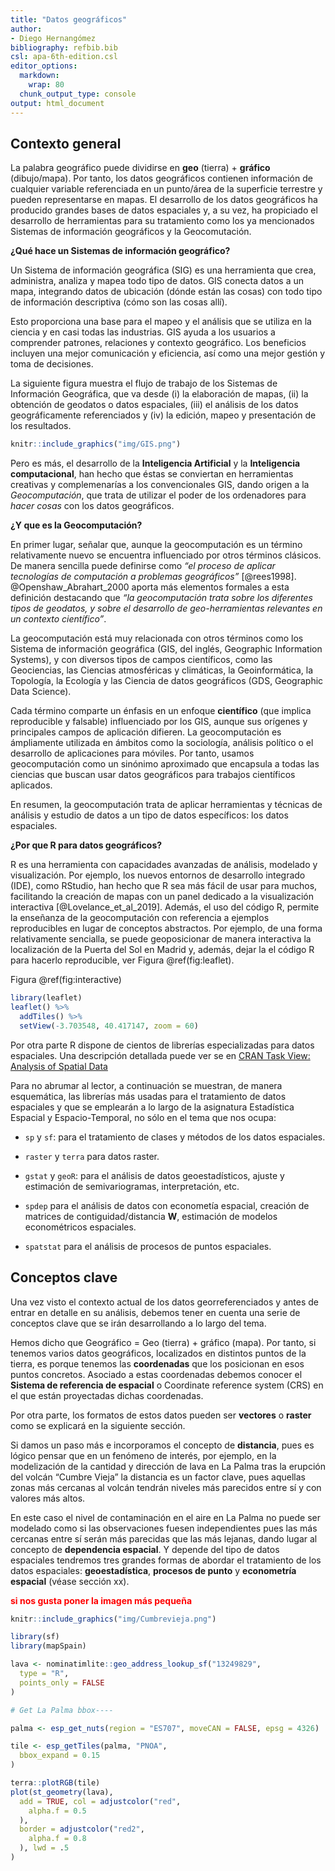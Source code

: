 ```yaml
---
title: "Datos geográficos"
author:
- Diego Hernangómez
bibliography: refbib.bib
csl: apa-6th-edition.csl
editor_options:
  markdown:
    wrap: 80
  chunk_output_type: console
output: html_document
---
```


## Contexto general

La palabra geográfico puede dividirse en **geo** (tierra) + **gráfico**
(dibujo/mapa). Por tanto, los datos geográficos contienen información de
cualquier variable referenciada en un punto/área de la superficie terrestre y
pueden representarse en mapas. El desarrollo de los datos geográficos ha
producido grandes bases de datos espaciales y, a su vez, ha propiciado el
desarrollo de herramientas para su tratamiento como los ya mencionados Sistemas
de información geográficos y la Geocomutación.

**¿Qué hace un Sistemas de información geográfico?**

Un Sistema de información geográfica (SIG) es una herramienta que crea,
administra, analiza y mapea todo tipo de datos. GIS conecta datos a un mapa,
integrando datos de ubicación (dónde están las cosas) con todo tipo de
información descriptiva (cómo son las cosas allí).

Esto proporciona una base para el mapeo y el análisis que se utiliza en la
ciencia y en casi todas las industrias. GIS ayuda a los usuarios a comprender
patrones, relaciones y contexto geográfico. Los beneficios incluyen una mejor
comunicación y eficiencia, así como una mejor gestión y toma de decisiones.

La siguiente figura muestra el flujo de trabajo de los Sistemas de Información
Geográfica, que va desde (i) la elaboración de mapas, (ii) la obtención de geodatos o datos espaciales,
(iii) el análisis de los datos geográficamente referenciados y (iv) la edición,
mapeo y presentación de los resultados.

<!-- [![Flujo de trabajo de los GIS. Fuente de la imagen: -->
<!-- <https://www.esri.com/en-us/what-is-gis/overview>\label{gis}](img/GIS.png "Flujo de trabajo de los GIS")](https://www.esri.com/en-us/what-is-gis/overview) -->

```r
knitr::include_graphics("img/GIS.png")
```


Pero es más, el desarrollo de la **Inteligencia Artificial** y la **Inteligencia 
computacional**, han hecho que éstas se conviertan en herramientas creativas 
y complemenarías a los convencionales GIS, dando origen a la *Geocomputación*,
que trata de utilizar el poder de los ordenadores para *hacer cosas* 
con los datos geográficos.



**¿Y que es la Geocomputación?**

En primer lugar, señalar que, aunque la geocomputación es un término
relativamente nuevo se encuentra influenciado por otros términos clásicos. De
manera sencilla puede definirse como *"el proceso de aplicar tecnologías de
computación a problemas geográficos"* [@rees1998]. @Openshaw_Abrahart_2000
aporta más elementos formales a esta definición destacando que *"la
geocomputación trata sobre los diferentes tipos de geodatos, y sobre el
desarrollo de geo-herramientas relevantes en un contexto científico"*.

La geocomputación está muy relacionada con otros términos como los Sistema de
información geográfica (GIS, del inglés, Geographic Information Systems), y con
diversos tipos de campos científicos, como las Geociencias, las Ciencias
atmosféricas y climáticas, la Geoinformática, la Topología, la Ecología y las
Ciencia de datos geográficos (GDS, Geographic Data Science).

Cada término comparte un énfasis en un enfoque **científico** (que implica
reproducible y falsable) influenciado por los GIS, aunque sus orígenes y
principales campos de aplicación difieren. La geocomputación es ámpliamente
utilizada en ámbitos como la sociología, análisis político o el desarrollo de
aplicaciones para móviles. Por tanto, usamos geocomputación como un sinónimo
aproximado que encapsula a todas las ciencias que buscan usar datos geográficos
para trabajos científicos aplicados.

En resumen, la geocomputación trata de aplicar herramientas y técnicas de
análisis y estudio de datos a un tipo de datos específicos: los datos
espaciales.

**¿Por que R para datos geográficos?**

R es una herramienta con capacidades avanzadas de análisis, modelado y
visualización. Por ejemplo, los nuevos entornos de desarrollo integrado (IDE),
como RStudio, han hecho que R sea más fácil de usar para muchos, facilitando la
creación de mapas con un panel dedicado a la visualización interactiva
[@Lovelance_et_al_2019]. Además, el uso del código R, permite la enseñanza de
la geocomputación con referencia a ejemplos reproducibles en lugar de conceptos
abstractos. Por ejemplo, de una forma relativamente sencialla, se puede
geoposicionar de manera interactiva la localización de la Puerta del Sol en
Madrid y, además, dejar la el código R para hacerlo reproducible, 
ver Figura \@ref(fig:leaflet).

Figura \@ref(fig:interactive)

```r
library(leaflet)
leaflet() %>%
  addTiles() %>%
  setView(-3.703548, 40.417147, zoom = 60)
```


Por otra parte R dispone de cientos de librerías especializadas para datos
espaciales. Una descripción detallada puede ver se en [CRAN Task View: Analysis
of Spatial Data](https://cran.r-project.org/web/views/Spatial.html)

Para no abrumar al lector, a continuación se muestran, de manera esquemática,
las librerías más usadas para el tratamiento de datos espaciales y que se
emplearán a lo largo de la asignatura Estadística Espacial y Espacio-Temporal,
no sólo en el tema que nos ocupa:

-   `sp` y `sf`: para el tratamiento de clases y métodos de los datos
    espaciales.

-   `raster` y `terra` para datos raster.

-   `gstat` y `geoR`: para el análisis de datos geoestadísticos, ajuste y
    estimación de semivariogramas, interpretación, etc.

-   `spdep` para el análisis de datos con econometía espacial, creación de
    matrices de contiguidad/distancia **W**, estimación de modelos econométricos
    espaciales.

-   `spatstat` para el análisis de procesos de puntos espaciales.



## Conceptos clave

Una vez visto el contexto actual de los datos georreferenciados y antes de entrar
en detalle en su análisis, debemos tener en cuenta una serie de conceptos clave
que se irán desarrollando a lo largo del tema.

Hemos dicho que Geográfico = Geo (tierra) + gráfico (mapa). Por tanto, si
tenemos varios datos geográficos, localizados en distintos puntos de la tierra,
es porque tenemos las **coordenadas** que los posicionan en esos puntos concretos.
Asociado a estas coordenadas debemos conocer el **Sistema de referencia de espacial**
o Coordinate reference system (CRS) en el que están proyectadas dichas coordenadas.

Por otra parte, los formatos de estos datos pueden ser **vectores** o **raster** como se explicará en la siguiente sección.

Si damos un paso más e incorporamos el concepto de **distancia**, pues es lógico 
pensar que en un fenómeno de interés, por ejemplo, en la modelización de la cantidad
y dirección de lava en La Palma tras la erupción del volcán "Cumbre Vieja" 
la distancia es un factor clave, pues aquellas zonas más cercanas al volcán 
tendrán niveles más parecidos entre sí y con valores más altos.

En este caso el nivel de contaminación en el aire en La Palma no puede ser 
modelado como si las observaciones fuesen independientes pues las más cercanas
entre sí serán más parecidas que las más lejanas, dando lugar al concepto de
**dependencia espacial**. Y depende del tipo de datos espaciales tendremos
tres grandes formas de abordar el tratamiento de los datos espaciales:
**geoestadística**, **procesos de punto** y **econometría espacial** (véase sección xx).

[**si nos gusta poner la imagen más pequeña**]{style="color:red"}

```r
knitr::include_graphics("img/Cumbrevieja.png")
```



```r
library(sf)
library(mapSpain)

lava <- nominatimlite::geo_address_lookup_sf("13249829",
  type = "R",
  points_only = FALSE
)

# Get La Palma bbox----

palma <- esp_get_nuts(region = "ES707", moveCAN = FALSE, epsg = 4326)

tile <- esp_getTiles(palma, "PNOA",
  bbox_expand = 0.15
)

terra::plotRGB(tile)
plot(st_geometry(lava),
  add = TRUE, col = adjustcolor("red",
    alpha.f = 0.5
  ),
  border = adjustcolor("red2",
    alpha.f = 0.8
  ), lwd = .5
)
```



